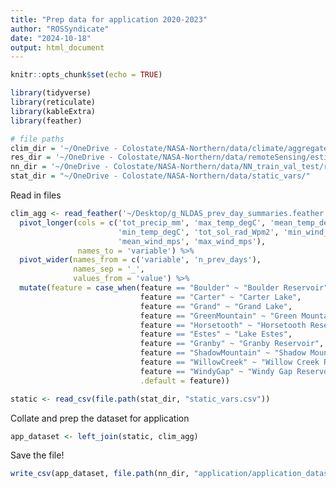 ```yaml
---
title: "Prep data for application 2020-2023"
author: "ROSSyndicate"
date: "2024-10-18"
output: html_document
---
```


```r
knitr::opts_chunk$set(echo = TRUE)

library(tidyverse)
library(reticulate)
library(kableExtra)
library(feather)

# file paths
clim_dir = '~/OneDrive - Colostate/NASA-Northern/data/climate/aggregated/'
res_dir = '~/OneDrive - Colostate/NASA-Northern/data/remoteSensing/estimates/'
nn_dir = '~/OneDrive - Colostate/NASA-Northern/data/NN_train_val_test/regional_daily_temp/'
stat_dir = "~/OneDrive - Colostate/NASA-Northern/data/static_vars/"
```

Read in files

```r
clim_agg <- read_feather('~/Desktop/g_NLDAS_prev_day_summaries.feather') %>% 
  pivot_longer(cols = c('tot_precip_mm', 'max_temp_degC', 'mean_temp_degC', 
                        'min_temp_degC', 'tot_sol_rad_Wpm2', 'min_wind_mps',
                        'mean_wind_mps', 'max_wind_mps'),
               names_to = 'variable') %>% 
  pivot_wider(names_from = c('variable', 'n_prev_days'),
              names_sep = '_',
              values_from = 'value') %>% 
  mutate(feature = case_when(feature == "Boulder" ~ "Boulder Reservoir",
                             feature == "Carter" ~ "Carter Lake",
                             feature == "Grand" ~ "Grand Lake",
                             feature == "GreenMountain" ~ "Green Mountain Reservoir",
                             feature == "Horsetooth" ~ "Horsetooth Reservoir",
                             feature == "Estes" ~ "Lake Estes",
                             feature == "Granby" ~ "Granby Reservoir",
                             feature == "ShadowMountain" ~ "Shadow Mountain Reservoir",
                             feature == "WillowCreek" ~ "Willow Creek Reservoir",
                             feature == "WindyGap" ~ "Windy Gap Reservoir",
                             .default = feature))

static <- read_csv(file.path(stat_dir, "static_vars.csv")) 
```

Collate and prep the dataset for application

```r
app_dataset <- left_join(static, clim_agg) 
```

Save the file!

```r
write_csv(app_dataset, file.path(nn_dir, "application/application_dataset_2023.csv"))
```

